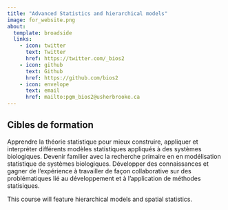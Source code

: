 ```yaml
---
title: "Advanced Statistics and hierarchical models"
image: for_website.png
about:
  template: broadside
  links:
    - icon: twitter
      text: Twitter
      href: https://twitter.com/_bios2
    - icon: github
      text: Github
      href: https://github.com/bios2
    - icon: envelope
      text: email
      href: mailto:pgm_bios2@usherbrooke.ca
---
```


## Cibles de formation

Apprendre la théorie statistique pour mieux construire, appliquer et interpréter différents modèles statistiques appliqués à des systèmes biologiques. Devenir familier avec la recherche primaire en en modélisation statistique de systèmes biologiques. Développer des connaissances et gagner de l'expérience à travailler de façon collaborative sur des problématiques lié au développement et à l'application de méthodes statisiques.

This course will feature hierarchical models and spatial statistics.
